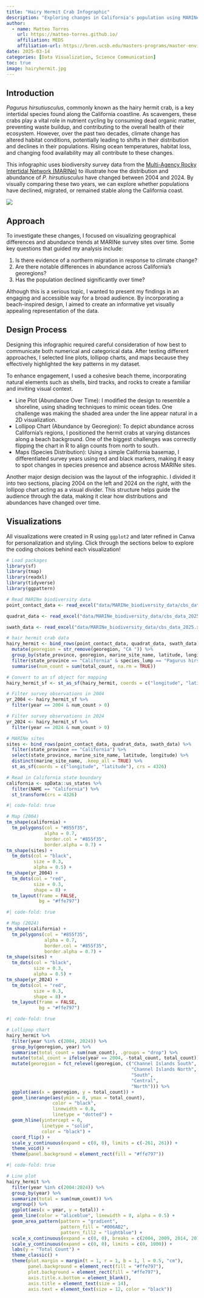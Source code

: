```yaml
---
title: "Hairy Hermit Crab Infographic"
description: "Exploring changes in California's population using MARINe biodiversity surveys"
author:
  - name: Matteo Torres
    url: https://matteo-torres.github.io/
    affiliation: MEDS
    affiliation-url: https://bren.ucsb.edu/masters-programs/master-environmental-data-science
date: 2025-03-14
categories: [Data Visualization, Science Communication]
toc: true
image: hairyhermit.jpg
---
```


## Introduction

*Pagurus hirsutiusculus*, commonly known as the hairy hermit crab, is a key intertidal species found along the California coastline. As scavengers, these crabs play a vital role in nutrient cycling by consuming dead organic matter, preventing waste buildup, and contributing to the overall health of their ecosystem. However, over the past two decades, climate change has altered habitat conditions, potentially leading to shifts in their distribution and declines in their populations. Rising ocean temperatures, habitat loss, and changing food availability may all contribute to these changes.

This infographic uses biodiversity survey data from the [Multi-Agency Rocky Intertidal Network (MARINe)](https://marine.ucsc.edu/methods/biodiversity-methods.html) to illustrate how the distribution and abundance of *P. hirsutiusculus* have changed between 2004 and 2024. By visually comparing these two years, we can explore whether populations have declined, migrated, or remained stable along the California coast.

![](infographic.png)

## Approach

To investigate these changes, I focused on visualizing geographical differences and abundance trends at MARINe survey sites over time. Some key questions that guided my analysis include:

1. Is there evidence of a northern migration in response to climate change?
2. Are there notable differences in abundance across California's georegions?
3. Has the population declined significantly over time?

Although this is a serious topic, I wanted to present my findings in an engaging and accessible way for a broad audience. By incorporating a beach-inspired design, I aimed to create an informative yet visually appealing representation of the data.

## Design Process

Designing this infographic required careful consideration of how best to communicate both numerical and categorical data. After testing different approaches, I selected line plots, lollipop charts, and maps because they effectively highlighted the key patterns in my dataset.

To enhance engagement, I used a cohesive beach theme, incorporating natural elements such as shells, bird tracks, and rocks to create a familiar and inviting visual context.

- Line Plot (Abundance Over Time): I modified the design to resemble a shoreline, using shading techniques to mimic ocean tides. One challenge was making the shaded area under the line appear natural in a 2D visualization.
- Lollipop Chart (Abundance by Georegion): To depict abundance across California's regions, I positioned the hermit crabs at varying distances along a beach background. One of the biggest challenges was correctly flipping the chart in R to align counts from north to south.
- Maps (Species Distribution): Using a simple California basemap, I differentiated survey years using red and black markers, making it easy to spot changes in species presence and absence across MARINe sites.

Another major design decision was the layout of the infographic. I divided it into two sections, placing 2004 on the left and 2024 on the right, with the lollipop chart acting as a visual divider. This structure helps guide the audience through the data, making it clear how distributions and abundances have changed over time.

## Visualizations

All visualizations were created in R using `ggplot2` and later refined in Canva for personalization and styling. Click through the sections below to explore the coding choices behind each visualization!

```r
# Load packages
library(sf)
library(tmap)
library(readxl)
library(tidyverse)
library(ggpattern)

# Read MARINe biodiversity data
point_contact_data <- read_excel("data/MARINe_biodiversity_data/cbs_data_2025.xlsx", sheet = 2)

quadrat_data <- read_excel("data/MARINe_biodiversity_data/cbs_data_2025.xlsx", sheet = 3)

swath_data <- read_excel("data/MARINe_biodiversity_data/cbs_data_2025.xlsx", sheet = 4)

# hair hermit crab data
hairy_hermit <- bind_rows(point_contact_data, quadrat_data, swath_data) %>% 
  mutate(georegion = str_remove(georegion, "CA ")) %>%
  group_by(state_province, georegion, marine_site_name, latitude, longitude, species_lump, year) %>%
  filter(state_province == "California" & species_lump == "Pagurus hirsutiusculus") %>%
  summarise(num_count = sum(total_count, na.rm = TRUE))

# Convert to an sf object for mapping
hairy_hermit_sf <- st_as_sf(hairy_hermit, coords = c("longitude", "latitude"), crs = 4326)

# Filter survey observations in 2004
yr_2004 <- hairy_hermit_sf %>%
  filter(year == 2004 & num_count > 0)

# Filter survey observations in 2024
yr_2024 <- hairy_hermit_sf %>%
  filter(year == 2024 & num_count > 0)

# MARINe sites
sites <- bind_rows(point_contact_data, quadrat_data, swath_data) %>%
  filter(state_province == "California") %>%
  select(state_province, marine_site_name, latitude, longitude) %>%
  distinct(marine_site_name, .keep_all = TRUE) %>%
  st_as_sf(coords = c("longitude", "latitude"), crs = 4326)

# Read in California state boundary 
california <- spData::us_states %>% 
  filter(NAME == "California") %>%
  st_transform(crs = 4326)
```

```r
#| code-fold: true

# Map (2004)
tm_shape(california) +
  tm_polygons(col = "#855f35",
              alpha = 0.7,
              border.col = "#855f35",
              border.alpha = 0.7) +
tm_shape(sites) +
  tm_dots(col = "black",
          size = 0.3,
          alpha = 0.5) +
tm_shape(yr_2004) +
  tm_dots(col = "red",
          size = 0.3,
          shape = 8) +
  tm_layout(frame = FALSE,
            bg = "#ffe797")
```

```r
#| code-fold: true

# Map (2024)
tm_shape(california) +
  tm_polygons(col = "#855f35",
              alpha = 0.7,
              border.col = "#855f35",
              border.alpha = 0.7) +
tm_shape(sites) +
  tm_dots(col = "black",
          size = 0.3,
          alpha = 0.5) +
tm_shape(yr_2024) + 
  tm_dots(col = "red",
          size = 0.3,
          shape = 8) +
  tm_layout(frame = FALSE,
            bg = "#ffe797")
```

```r
#| code-fold: true

# Lollipop chart
hairy_hermit %>%
  filter(year %in% c(2004, 2024)) %>%
  group_by(georegion, year) %>%
  summarise(total_count = sum(num_count), .groups = "drop") %>%
  mutate(total_count = ifelse(year == 2004, -total_count, total_count)) %>%
  mutate(georegion = fct_relevel(georegion, c("Channel Islands South",
                                              "Channel Islands North",
                                              "South",
                                              "Central",
                                              "North"))) %>% 
  ggplot(aes(x = georegion, y = total_count)) +  
  geom_linerange(aes(ymin = 0, ymax = total_count),
                 color = "black",
                 linewidth = 0.8, 
                 linetype = "dotted") +
  geom_hline(yintercept = 0, 
             linetype = "solid", 
             color = "black") +
  coord_flip() +
  scale_y_continuous(expand = c(0, 0), limits = c(-261, 261)) +
  theme_void() +
  theme(panel.background = element_rect(fill = "#ffe797"))
```

```r
#| code-fold: true

# Line plot
hairy_hermit %>%
  filter(year %in% c(2004:2024)) %>%
  group_by(year) %>%
  summarize(total = sum(num_count)) %>%
  ungroup() %>%
  ggplot(aes(x = year, y = total)) +
  geom_line(color = "aliceblue", linewidth = 8, alpha = 0.5) +
  geom_area_pattern(pattern = "gradient",
                    pattern_fill = "#006AB2",
                    pattern_fill2 = "lightblue") +
  scale_x_continuous(expand = c(0, 0), breaks = c(2004, 2009, 2014, 2019, 2024)) +
  scale_y_continuous(expand = c(0, 0), limits = c(0, 1000)) +
  labs(y = "Total Count") +
  theme_classic() +
  theme(plot.margin = margin(t = 1, r = 1, b = 1, l = 0.5, "cm"),
        panel.background = element_rect(fill = "#ffe797"),
        plot.background = element_rect(fill = "#ffe797"),
        axis.title.x.bottom = element_blank(),
        axis.title = element_text(size = 14),
        axis.text = element_text(size = 12, color = "black"))
```


